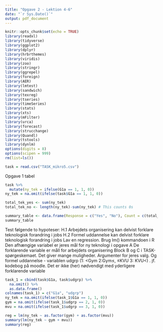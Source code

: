 ```yaml
---
title: "Opgave 2 - Lektion 4-6"
date: "`r Sys.Date()`"
output: pdf_document
---
```


```r
knitr::opts_chunk$set(echo = TRUE)
library(readxl)
library(tidyverse)
library(ggplot2)
library(dplyr)
library(hrbrthemes)
library(viridis)
library(zoo)
library(stringr)
library(ggrepel)
library(foreign)
library(AER)
library(lmtest)
library(sandwich)
library(texreg)
library(tseries)
library(timeSeries)
library(stats)
library(xts)
library(mFilter)
library(urca)
library(forecast)
library(strucchange)
library(Quandl)
library(tstools)
library(dynlm)
options(digits = 8)
options(scipen = 999)
rm(list=ls())
```

```r
task = read.csv("TASK_mikro5.csv")
```

Opgave 1 tabel
```r
task %>%
  mutate(ny_tek = ifelse(G1a == 1, 1, 0))
ny_tek = na.omit(ifelse(task$G1a == 1, 1, 0))

total_tek_yes <- sum(ny_tek)
total_tek_no <- length(ny_tek)-sum(ny_tek) # This counts 0s

summary_table <- data.frame(Response = c("Yes", "No"), Count = c(total_tek_yes, total_tek_no), Procent = c(total_tek_yes/length(ny_tek), total_tek_no/length(ny_tek)))
summary_table
```


Test følgende to hypoteser:
H.1  Arbejdets organisering kan delvist forklare teknologisk forandring i jobs
H.2  Formel uddannelse kan delvist forklare teknologisk forandring i jobs
Lav en regression. Brug lm() kommandoen i R
Den afhængige variabel er jeres mål for ny teknologi i opgave A
De forklarende variable er måll for arbejdets organisering
Block B og C i TASK-spørgeskemaet. Det giver mange muligheder. Argumenter for jeres valg.
Og formel uddannelse - variablen udgrp (1: <Gym 2:Gym≤, ≤KVU 3: KVU<) . jf. kodebog på moodle.
Det er ikke (her) nødvendigt med yderligere forklarende variable

```r
task_1 = cbind(task$G1a, task$udgrp) %>%
  na.omit() %>%
  as.data.frame()
colnames(task_1) = c("G1a", "udgrp")
ny_tek = na.omit(ifelse(task_1$G1a == 1, 1, 0))
gym = na.omit(ifelse(task_1$udgrp == 2, 1, 0))
mvu = na.omit(ifelse(task_1$udgrp == 3, 1, 0))

reg = lm(ny_tek ~ as.factor(gym) + as.factor(mvu))
summary(lm(ny_tek ~ gym + mvu))
summary(reg)
```

